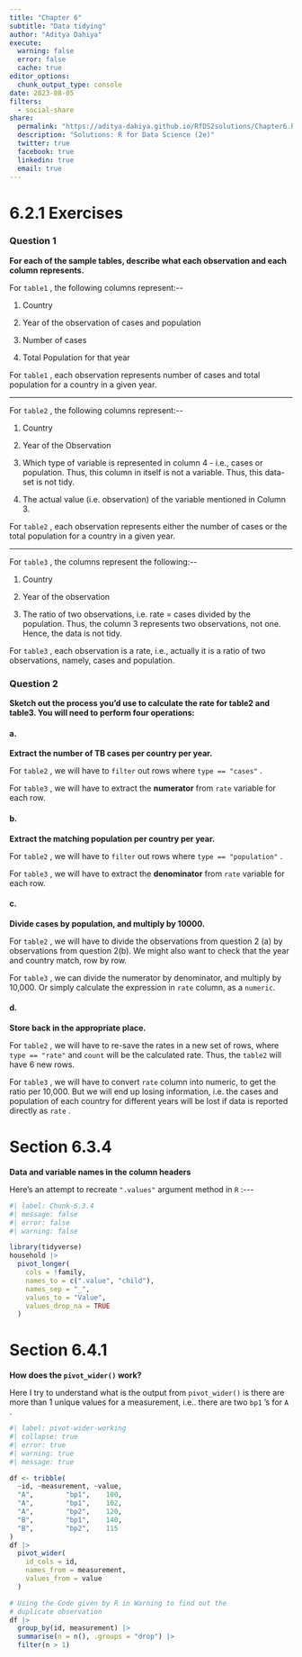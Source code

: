 ```yaml
---
title: "Chapter 6"
subtitle: "Data tidying"
author: "Aditya Dahiya"
execute: 
  warning: false
  error: false
  cache: true
editor_options: 
  chunk_output_type: console
date: 2023-08-05
filters:
  - social-share
share:
  permalink: "https://aditya-dahiya.github.io/RfDS2solutions/Chapter6.html"
  description: "Solutions: R for Data Science (2e)"
  twitter: true
  facebook: true
  linkedin: true
  email: true
---
```


# **6.2.1 Exercises**

### **Question 1**

**For each of the sample tables, describe what each observation and each column represents.**

For `table1` , the following columns represent:\--

1.  Country

2.  Year of the observation of cases and population

3.  Number of cases

4.  Total Population for that year

For `table1` , each observation represents number of cases and total population for a country in a given year.

------------------------------------------------------------------------

For `table2` , the following columns represent:\--

1.  Country

2.  Year of the Observation

3.  Which type of variable is represented in column 4 - i.e., cases or population. Thus, this column in itself is not a variable. Thus, this data-set is not tidy.

4.  The actual value (i.e. observation) of the variable mentioned in Column 3.

For `table2` , each observation represents either the number of cases or the total population for a country in a given year.

------------------------------------------------------------------------

For `table3` , the columns represent the following:\--

1.  Country

2.  Year of the observation

3.  The ratio of two observations, i.e. rate = cases divided by the population. Thus, the column 3 represents two observations, not one. Hence, the data is not tidy.

For `table3` , each observation is a rate, i.e., actually it is a ratio of two observations, namely, cases and population.

### **Question 2**

**Sketch out the process you'd use to calculate the rate for table2 and table3. You will need to perform four operations:**

#### **a.**

**Extract the number of TB cases per country per year.**

For `table2` , we will have to `filter` out rows where `type == "cases"` .

For `table3` , we will have to extract the **numerator** from `rate` variable for each row.

#### **b.**

**Extract the matching population per country per year.**

For `table2` , we will have to `filter` out rows where `type == "population"` .

For `table3` , we will have to extract the **denominator** from `rate` variable for each row.

#### **c.**

**Divide cases by population, and multiply by 10000.**

For `table2` , we will have to divide the observations from question 2 (a) by observations from question 2(b). We might also want to check that the year and country match, row by row.

For `table3` , we can divide the numerator by denominator, and multiply by 10,000. Or simply calculate the expression in `rate` column, as a `numeric`.

#### **d.**

**Store back in the appropriate place.**

For `table2` , we will have to re-save the rates in a new set of rows, where `type == "rate"` and `count` will be the calculated rate. Thus, the `table2` will have 6 new rows.

For `table3` , we will have to convert `rate` column into numeric, to get the ratio per 10,000. But we will end up losing information, i.e. the cases and population of each country for different years will be lost if data is reported directly as `rate` .

# Section 6.3.4

**Data and variable names in the column headers**

Here's an attempt to recreate `".values"` argument method in `R` :\-\--

```r
#| label: Chunk-6.3.4
#| message: false
#| error: false
#| warning: false

library(tidyverse)
household |>
  pivot_longer(
    cols = !family,
    names_to = c(".value", "child"),
    names_sep = "_",
    values_to = "Value",
    values_drop_na = TRUE
  )


```

# Section 6.4.1

**How does the `pivot_wider()` work?**

Here I try to understand what is the output from `pivot_wider()` is there are more than 1 unique values for a measurement, i.e.. there are two `bp1` 's for `A` .

```r
#| label: pivot-wider-working
#| collapse: true
#| error: true
#| warning: true
#| message: true

df <- tribble(
  ~id, ~measurement, ~value,
  "A",        "bp1",    100,
  "A",        "bp1",    102,
  "A",        "bp2",    120,
  "B",        "bp1",    140, 
  "B",        "bp2",    115
)
df |>
  pivot_wider(
    id_cols = id,
    names_from = measurement,
    values_from = value
  )

# Using the Code given by R in Warning to find out the 
# duplicate observation
df |>
  group_by(id, measurement) |>
  summarise(n = n(), .groups = "drop") |>
  filter(n > 1)
```
